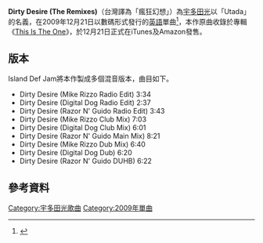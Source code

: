 {{Single infobox
| Name = Dirty Desire (The Remixes)
| Cover = Dirty desire.jpg
| Artist = [[宇多田光|Utada]]
| from Album = [[This_Is_The_One|This Is The One]]
| Released = 2009年12月21日
| Format = 音樂下載
| Genre = [[R&B|R&B]],[[Pop_(音樂類型)|Pop]]
| Label = [[環球唱片|Island Def Jam Records]]
| Writer = [[宇多田光|宇多田光]]
| Producer = [[宇多田光|宇多田光]], [[Stargate_(production_team)|Stargate]], [[宇多田照實|Sking U]]
| Last single = [[Passion#Sanctuary|Sanctuary]] <br /> （2009年）
| This single = '''Dirty Desire''' <br />（2009年）
| Next single = [[Hymne_a_l'amour_～愛的頌歌～|Hymne a l'amour ～愛的頌歌～]] <br />（2010年）
}}

'''Dirty Desire (The Remixes)'''（台灣譯為「瘋狂幻想」）為[[宇多田光|宇多田光]]以「Utada」的名義，在2009年12月21日以數碼形式發行的[[英語|英語]]單曲<ref>{{cite web| url=http://sshikki.blogspot.com/2009/12/dirty-desireremix_25.html| title=《Dirty Desire》Remix現已網上發售| accessdate=2009-12-27| archive-date=2016-03-05| archive-url=https://web.archive.org/web/20160305001652/http://sshikki.blogspot.com/2009/12/dirty-desireremix_25.html| dead-url=no}}</ref>，本作原曲收錄於專輯《[[This_Is_The_One|This Is The One]]》，於12月21日正式在iTunes及Amazon發售。

== 版本 ==
Island Def Jam將本作製成多個混音版本，曲目如下。

* Dirty Desire (Mike Rizzo Radio Edit) 3:34
* Dirty Desire (Digital Dog Radio Edit) 2:37
* Dirty Desire (Razor N' Guido Radio Edit) 3:43
* Dirty Desire (Mike Rizzo Club Mix) 7:03
* Dirty Desire (Digital Dog Club Mix) 6:01
* Dirty Desire (Razor N' Guido Main Mix) 8:21
* Dirty Desire (Mike Rizzo Dub Mix) 6:40
* Dirty Desire (Digital Dog Dub) 6:20
* Dirty Desire (Razor N' Guido DUHB) 6:22

== 參考資料 ==

<references/>

{{Utada Hikaru songs}}

[[Category:宇多田光歌曲|Category:宇多田光歌曲]]
[[Category:2009年單曲|Category:2009年單曲]]